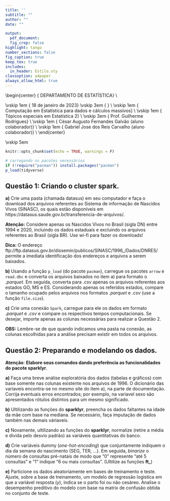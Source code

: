 ```yaml
---
title: ''
subtitle: ""
author: ""
date: ""

output:
  pdf_document:
  fig_crop: false
highlight: tango
number_sections: false
fig_caption: true
keep_tex: true
includes:
  in_header: Estilo.sty
classoption: a4paper
always_allow_html: true
---
```

  
  
\begin{center}
{\Large
  DEPARTAMENTO DE ESTATÍSTICA} \\
\vspace{0.5cm}
\begin{figure}[!t]
\centering
\includegraphics[width=9cm, keepaspectratio]{logo-UnB.eps}
\end{figure}
\vskip 1em
{\large
  18 de janeiro de 2023}
\vskip 3em
{\LARGE
  \textbf{Lista 3: Manipulação e modelagem de dados com Spark}} \\
\vskip 1em
{\Large
  Computação em Estatística para dados e cálculos massivos} \\
\vskip 1em
{\Large
  Tópicos especiais em Estatística 2} \\
\vskip 3em
{\Large
  Prof. Guilherme Rodrigues} \\
\vskip 1em
{\Large
  César Augusto Fernandes Galvão (aluno colaborador)} \\
\vskip 1em
{\Large
  Gabriel Jose dos Reis Carvalho (aluno colaborador)} \\
\end{center}

\vskip 5em

<!-- [label={(\Alph*)}] -->
\begin{enumerate}
\item \textbf{As questões deverão ser respondidas em um único relatório \emph{PDF} ou \emph{html}, produzido usando as funcionalidades do \emph{Rmarkdown} ou outra ferramenta equivalente}.
\item \textbf{O aluno poderá consultar materiais relevantes disponíveis na internet, tais como livros, \emph{blogs} e artigos}.
\item \textbf{O trabalho é individual. Suspeitas de plágio e compartilhamento de soluções serão tratadas com rigor.}
\item \textbf{Os códigos \emph{R} utilizados devem ser disponibilizados na integra, seja no corpo do texto ou como anexo.}
\item \textbf{O aluno deverá enviar o trabalho até a data especificada na plataforma Microsoft Teams.}
\item \textbf{O trabalho será avaliado considerando o nível de qualidade do relatório, o que inclui a precisão das respostas, a pertinência das soluções encontradas, a formatação adotada, dentre outros aspectos correlatos.}
\item \textbf{Escreva seu código com esmero, evitando operações redundantes, visando eficiência computacional, otimizando o uso de memória, comentando os resultados e usando as melhores práticas em programação.}
\end{enumerate}


  
```r
knitr::opts_chunk$set(echo = TRUE, warnings = F)

# carregando os pacotes necessários
if (!require("pacman")) install.packages("pacman")
p_load(tidyverse)
```


\newpage


## Questão 1: Criando o cluster spark.

**a)** Crie uma pasta (chamada datasus) em seu computador e faça o download dos arquivos referentes ao Sistema de informação de Nascidos Vivos (SINASC), os quais estão disponíveis em https://datasus.saude.gov.br/transferencia-de-arquivos/. 

**Atenção:** Considere apenas os Nascidos Vivos no Brasil (sigla DN) entre 1994 e 2020, incluindo os dados estaduais e excluindo os arquivos referentes ao Brasil (sigla BR). 
Use wi-fi para fazer os downloads!

**Dica:**  O endereço ftp://ftp.datasus.gov.br/dissemin/publicos/SINASC/1996_/Dados/DNRES/
permite a imediata identificação dos endereços e arquivos a serem baixados.


<!-- \textcolor{red}{\bf Solução} -->

**b)** Usando a função `p_load` (do pacote `pacman`), carregue os pacotes `arrow` e `read.dbc` e converta os arquivos baixados no item a) para formato o *.parquet*. Em seguida, converta para *.csv* apenas os arquivos referentes aos estados GO, MS e ES. Considerando apenas os referidos estados, compare o tamanho ocupado pelos arquivos nos formatos *.parquet* e *.csv* (use a função `file.size`).


<!-- \textcolor{red}{\bf Solução} -->

**c)** Crie uma conexão `Spark`, carregue para ele os dados em formato *.parquet* e *.csv* e compare os respectivos tempos computacionais. Se desejar, importe apenas as colunas necessárias para realizar a Questão 2. 

**OBS:** Lembre-se de que quando indicamos uma pasta na conexão, as colunas escolhidas para a análise precisam existir em todos os arquivos.


<!-- \textcolor{red}{\bf Solução} -->


## Questão 2: Preparando e modelando os dados.

**Atenção**: **Elabore seus comandos dando preferência as funcionalidades do pacote sparklyr**.

**a)** Faça uma breve análise exploratória dos dados (tabelas e gráficos) com base somente nas colunas existente nos arquivos de 1996. O dicionário das variaveis encontra-se no mesmo site do item a), na parte de documentação. Corrija eventuais erros encontrados; por exemplo, na variavel sexo são apresentados rótulos distintos para um mesmo significado.

<!-- \textcolor{red}{\bf Solução} -->


**b)** Ultilizando as funções do **sparklyr**, preencha os dados faltantes na idade da mãe com base na mediana. Se necessário, faça imputação de dados também nas demais váriaveis.

<!-- \textcolor{red}{\bf Solução} -->

**c)** Novamente, ultilizando as funções do **sparklyr**, normalize (retire a média e divida pelo desvio padrão) as variáveis quantitativas do banco.

<!-- \textcolor{red}{\bf Solução} -->

**d)** Crie variáveis dummy (*one-hot-encoding*) que conjuntamente indiquem o dia da semana do nascimento (SEG, TER, ...). Em seguida, *binarize* o número de consultas pré-natais de modo que "0" represente "até 5 consultas" e "1" indique "6 ou mais consultas". (Ultilize as funções **ft_**)

<!-- \textcolor{red}{\bf Solução} -->



<!-- \textcolor{red}{\bf Solução} -->

**e)** Particione os dados aleatoriamente em bases de treinamento e teste. Ajuste, sobre a base de treinamento, um modelo de regressão logistica em que a variável resposta (*y*), indica se o parto foi ou não cesáreo. Analise o desempenho preditivo do modelo com base na matrix de confusão obtida no conjunto de teste. 

<!-- \textcolor{red}{\bf Solução} -->






